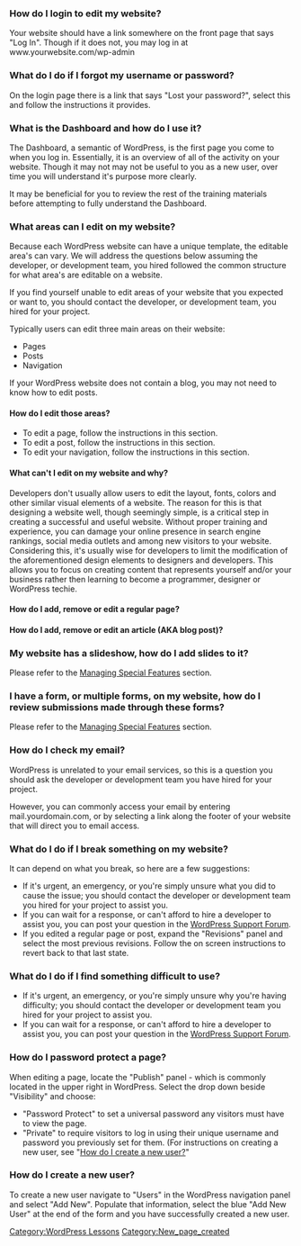 ===How do I login to edit my website?===
Your website should have a link somewhere on the front page that says "Log In". Though if it does not, you may log in at www.yourwebsite.com/wp-admin

===What do I do if I forgot my username or password?===
On the login page there is a link that says "Lost your password?", select this and follow the instructions it provides.
===What is the Dashboard and how do I use it?===
The Dashboard, a semantic of WordPress, is the first page you come to when you log in. Essentially, it is an overview of all of the activity on your website. Though it may not may not be useful to you as a new user, over time you will understand it's purpose more clearly.

It may be beneficial for you to review the rest of the training materials before attempting to fully understand the Dashboard.

===What areas can I edit on my website?===
Because each WordPress website can have a unique template, the editable area's can vary. We will address the questions below assuming the developer, or development team, you hired followed the common structure for what area's are editable on a website.

If you find yourself unable to edit areas of your website that you expected or want to, you should contact the developer, or development team, you hired for your project.

Typically users can edit three main areas on their website:
*Pages
*Posts
*Navigation

If your WordPress website does not contain a blog, you may not need to know how to edit posts.

====How do I edit those areas?====
*To edit a page, follow the instructions in this section.
*To edit a post, follow the instructions in this section.
*To edit your navigation, follow the instructions in this section.

====What can't I edit on my website and why?====
Developers don't usually allow users to edit the layout, fonts, colors and other similar visual elements of a website. The reason for this is that designing a website well, though seemingly simple, is a critical step in creating a successful and useful website. Without proper training and experience, you can damage your online presence in search engine rankings, social media outlets and among new visitors to your website. Considering this, it's usually wise for developers to limit the modification of the aforementioned design elements to designers and developers. This allows you to focus on creating content that represents yourself and/or your business rather then learning to become a programmer, designer or WordPress techie. 

====How do I add, remove or edit a regular page?====

====How do I add, remove or edit an article (AKA blog post)?====

===My website has a slideshow, how do I add slides to it?===
Please refer to the [[Managing Special Features]] section.

===I have a form, or multiple forms, on my website, how do I review submissions made through these forms?===
Please refer to the [[Managing Special Features]] section.

===How do I check my email?===
WordPress is unrelated to your email services, so this is a question you should ask the developer or development team you have hired for your project.

However, you can commonly access your email by entering mail.yourdomain.com, or by selecting a link along the footer of your website that will direct you to email access.

===What do I do if I break something on my website?===
It can depend on what you break, so here are a few suggestions:
*If it's urgent, an emergency, or you're simply unsure what you did to cause the issue; you should contact the developer or development team you hired for your project to assist you.
*If you can wait for a response, or can't afford to hire a developer to assist you, you can post your question in the [http://www.wordpress.org/support WordPress Support Forum].
*If you edited a regular page or post, expand the "Revisions" panel and select the most previous revisions. Follow the on screen instructions to revert back to that last state.

===What do I do if I find something difficult to use?===
*If it's urgent, an emergency, or you're simply unsure why you're having difficulty; you should contact the developer or development team you hired for your project to assist you.
*If you can wait for a response, or can't afford to hire a developer to assist you, you can post your question in the [http://www.wordpress.org/support WordPress Support Forum].

===How do I password protect a page?===
When editing a page, locate the "Publish" panel - which is commonly located in the upper right in WordPress. Select the drop down beside "Visibility" and choose:
*"Password Protect" to set a universal password any visitors must have to view the page.
*"Private" to require visitors to log in using their unique username and password you previously set for them. (For instructions on creating a new user, see "[[General_Questions_and_Training#How_do_I_create_a_new_user?|How do I create a new user?]]"

===How do I create a new user?===
To create a new user navigate to "Users" in the WordPress navigation panel and select "Add New". Populate that information, select the blue "Add New User" at the end of the form and you have successfully created a new user.

[[Category:WordPress Lessons]]
[[Category:New_page_created]]